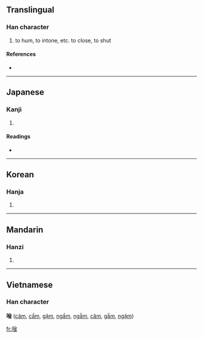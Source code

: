 ==Translingual==

===Han character===
{{Han char|rn=30|rad=口|as=08|sn=11|four=|canj=口金 (RC), XX口金 (XXRC)}}

# to hum, to intone, etc. to close, to shut

====References====
* {{Han ref|kx=0193.110|dkj=03755|dj=0413.220|hdz=10643.070|uh=552B|ud=21803}}

----

==Japanese==

===Kanji===
{{ja-kanji|grade=|rs=口08}}

# {{defn|Japanese}}

====Readings====
* {{ja-readings|on=[[ぎん]] (gin), [[ごん]] (gon), [[きん]] (kin)|kun=[[どもる]] (domoru), [[おとじる]] (otojiru), [[ううたう]] (uutau)}}

----

==Korean==

===Hanja===
{{ko-hanja|hangeul=금|rv=geum|mr=kŭm}}

# {{defn|Korean}}

----

==Mandarin==

===Hanzi===
{{cmn-hanzi|pin=[[wěi]] ([[wei3]]), [[yín]] ([[yin2]])|wg=wei<sup>3</sup>, yin<sup>2</sup>}}

# {{defn|Mandarin}}

----

==Vietnamese==
===Han character===
'''唫''' ([[câm]], [[cẩm]], [[gặm]], [[ngẩm]], [[ngẫm]], [[căm]], [[gẫm]], [[ngậm]])

[[fr:唫]]